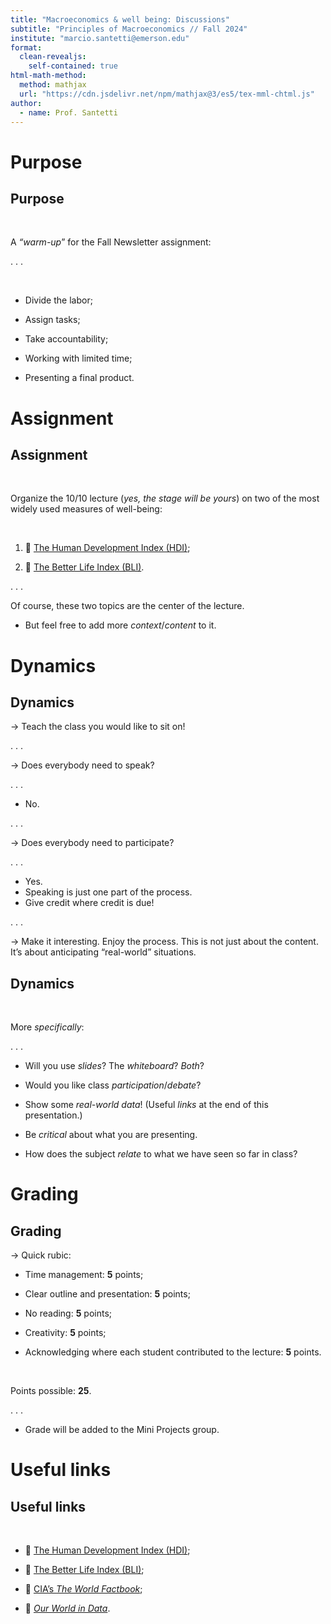 ```yaml
---
title: "Macroeconomics & well being: Discussions"
subtitle: "Principles of Macroeconomics // Fall 2024"
institute: "marcio.santetti@emerson.edu"
format: 
  clean-revealjs:
    self-contained: true
html-math-method:
  method: mathjax
  url: "https://cdn.jsdelivr.net/npm/mathjax@3/es5/tex-mml-chtml.js"
author:
  - name: Prof. Santetti
---
```


# Purpose

## Purpose

<br>

A *"warm-up*" for the [Fall Newsletter]{.note} assignment:

. . .

<br>

  - [Divide]{.hi-green} the labor;
  
  - [Assign]{.hi-orange} tasks;
  
  - Take [accountability]{.hi-slate};
  
  - Working with [limited]{.hi-purple} time;
  
  - Presenting a [final product]{.hi}.


# Assignment


## Assignment

<br>

Organize the [10/10 lecture]{.hi-slate} (*yes, the stage will be yours*) on [two]{.hi} of the most widely used measures of [well-being]{.note}:

<br>


  1. 🔗 [[The Human Development Index (HDI)]{.link}](https://hdr.undp.org/data-center/human-development-index#/indicies/HDI);
  
  2. 🔗 [[The Better Life Index (BLI)]{.link}](https://www.oecdbetterlifeindex.org/).


. . .



Of course, these two topics are the [center]{.hi-green} of the lecture.

  - But feel free to add more *context*/*content* to it.

# Dynamics

## Dynamics

&rarr; [Teach the class you would like to sit on!]{.note}

. . .

&rarr; Does everybody need to [speak    ]{.note}?

. . .

  - No.
  
. . .

&rarr; Does everybody need to [participate]{.note}?

. . .

  - Yes.
  - Speaking is just one part of the process.
  - [Give credit where credit is due]{.purple}!


. . .

&rarr; Make it interesting. Enjoy the process. This is not just about the content. It's about [anticipating "real-world" situations]{.note}.

## Dynamics

<br>

More *specifically*:

. . .

  - Will you use *slides*? The *whiteboard*? *Both*?
  
  - Would you like class *participation*/*debate*?
  
  - Show some *real-world data*! (Useful *links* at the end of this presentation.)
  
  - Be *critical* about what you are presenting.
  
  - How does the subject *relate* to what we have seen so far in class?

# Grading

## Grading

&rarr; [Quick rubic]{.note}:

  - Time management: **5** points;
  
  - Clear outline and presentation: **5** points;
  
  - No reading: **5** points;
  
  - Creativity: **5** points;
  
  - Acknowledging where each student contributed to the lecture: **5** points.
  
<br>

[Points possible]{.note}: **25**.


. . .

- Grade will be added to the [Mini Projects]{.note} group.



# Useful links


## Useful links


<br>

  - 🔗 [[The Human Development Index (HDI)]{.link}](https://hdr.undp.org/data-center/human-development-index#/indicies/HDI);
  
  - 🔗 [[The Better Life Index (BLI)]{.link}](https://www.oecdbetterlifeindex.org/);

  - 🔗 [[CIA's *The World Factbook*]{.link}](https://www.cia.gov/the-world-factbook/);
  
  - 🔗 [[*Our World in Data*]{.link}](https://ourworldindata.org/).
